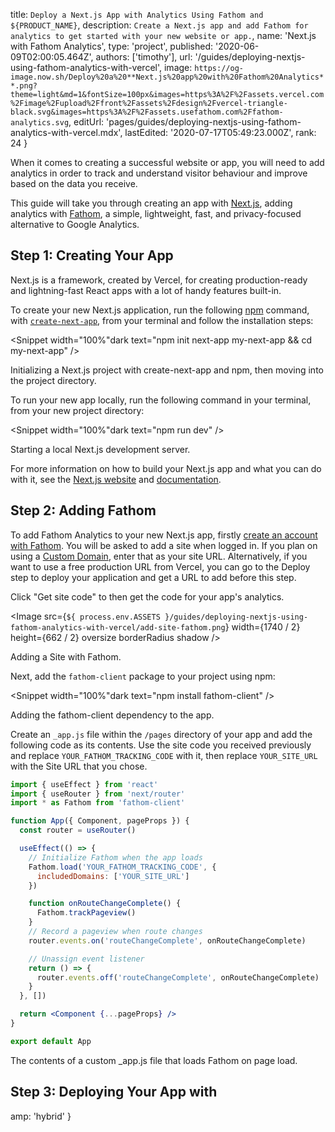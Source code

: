 
  title: `Deploy a Next.js App with Analytics Using Fathom and ${PRODUCT_NAME}`,
  description: `Create a Next.js app and add Fathom for analytics to get started with your new website or app.`,
  name: 'Next.js with Fathom Analytics',
  type: 'project',
  published: '2020-06-09T02:00:05.464Z',
  authors: ['timothy'],
  url: '/guides/deploying-nextjs-using-fathom-analytics-with-vercel',
  image: `https://og-image.now.sh/Deploy%20a%20**Next.js%20app%20with%20Fathom%20Analytics**.png?theme=light&md=1&fontSize=100px&images=https%3A%2F%2Fassets.vercel.com%2Fimage%2Fupload%2Ffront%2Fassets%2Fdesign%2Fvercel-triangle-black.svg&images=https%3A%2F%2Fassets.usefathom.com%2Ffathom-analytics.svg`,
  editUrl:
    'pages/guides/deploying-nextjs-using-fathom-analytics-with-vercel.mdx',
  lastEdited: '2020-07-17T05:49:23.000Z',
  rank: 24
}

When it comes to creating a successful website or app, you will need to add analytics in order to track and understand visitor behaviour and improve based on the data you receive.

This guide will take you through creating an app with [Next.js](https://nextjs.org), adding analytics with [Fathom](https://usefathom.com), a simple, lightweight, fast, and privacy-focused alternative to Google Analytics.

## Step 1: Creating Your App

Next.js is a framework, created by Vercel, for creating production-ready and lightning-fast React apps with a lot of handy features built-in.

To create your new Next.js application, run the following [npm](http://npmjs.com/) command, with [`create-next-app`](https://nextjs.org/blog/create-next-app), from your terminal and follow the installation steps:

<Snippet width="100%"dark text="npm init next-app my-next-app && cd my-next-app" />
<Caption>Initializing a Next.js project with create-next-app and npm, then moving into the project directory.</Caption>

To run your new app locally, run the following command in your terminal, from your new project directory:

<Snippet width="100%"dark text="npm run dev" />
<Caption>Starting a local Next.js development server.</Caption>

For more information on how to build your Next.js app and what you can do with it, see the [Next.js website](https://nextjs.org) and [documentation](https://nextjs.org/docs).

## Step 2: Adding Fathom

To add Fathom Analytics to your new Next.js app, firstly [create an account with Fathom](https://app.usefathom.com/register). You will be asked to add a site when logged in. If you plan on using a [Custom Domain](/docs/v2/custom-domains), enter that as your site URL. Alternatively, if you want to use a free production URL from Vercel, you can go to the Deploy step to deploy your application and get a URL to add before this step.

Click "Get site code" to then get the code for your app's analytics.

<Image
  src={`${
    process.env.ASSETS
  }/guides/deploying-nextjs-using-fathom-analytics-with-vercel/add-site-fathom.png`}
  width={1740 / 2}
  height={662 / 2}
  oversize
  borderRadius
  shadow
/>
<Caption>Adding a Site with Fathom.</Caption>

Next, add the `fathom-client` package to your project using npm:

<Snippet width="100%"dark text="npm install fathom-client" />
<Caption>Adding the <InlineCode>fathom-client</InlineCode> dependency to the app.</Caption>

Create an `_app.js` file within the `/pages` directory of your app and add the following code as its contents. Use the site code you received previously and replace `YOUR_FATHOM_TRACKING_CODE` with it, then replace `YOUR_SITE_URL` with the Site URL that you chose.

```jsx
import { useEffect } from 'react'
import { useRouter } from 'next/router'
import * as Fathom from 'fathom-client'

function App({ Component, pageProps }) {
  const router = useRouter()

  useEffect(() => {
    // Initialize Fathom when the app loads
    Fathom.load('YOUR_FATHOM_TRACKING_CODE', {
      includedDomains: ['YOUR_SITE_URL']
    })

    function onRouteChangeComplete() {
      Fathom.trackPageview()
    }
    // Record a pageview when route changes
    router.events.on('routeChangeComplete', onRouteChangeComplete)

    // Unassign event listener
    return () => {
      router.events.off('routeChangeComplete', onRouteChangeComplete)
    }
  }, [])

  return <Component {...pageProps} />
}

export default App
```

<Caption>
  The contents of a custom <InlineCode>_app.js</InlineCode> file that loads
  Fathom on page load.
</Caption>

## Step 3: Deploying Your App with <ProductName />

<DeploySection meta={meta} />


  amp: 'hybrid'
}
